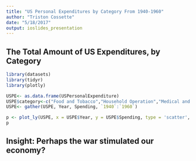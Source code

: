 ```yaml
---
title: "US Personal Expenditures by Category From 1940-1960"
author: "Triston Cossette"
date: "5/18/2017"
output: ioslides_presentation
---
```


## The Total Amount of US Expenditures, by Category
```r
library(datasets)
library(tidyr)
library(plotly)

USPE<- as.data.frame(USPersonalExpenditure)
USPE$category<-c("Food and Tobacco","Household Operation","Medical and Health","Personal Care","Private Education")
USPE<- gather(USPE, Year, Spending, `1940`:`1960`)
```

```r
p <- plot_ly(USPE, x = USPE$Year, y = USPE$Spending, type = 'scatter', color=USPE$category, mode = 'lines+markers')
p
```


## Insight: Perhaps the war stimulated our economy?



